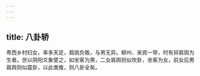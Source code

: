 ```yaml
---
---
---
```

title: 八卦轿
---



粤西乡村妇女，率多天足，肩挑负贩，与男无异。柳州、来宾一带，时有舁肩舆为生者。世以阴阳爻象譬之，如坐客为男，二女肩舆则似坎卦，坐客为女，前女后男肩舆则似震卦，以此类推，则八卦全矣。